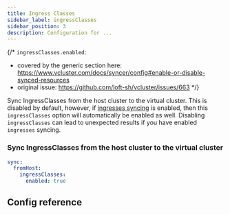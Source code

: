 ```yaml
---
title: Ingress Classes
sidebar_label: ingressClasses
sidebar_position: 3
description: Configuration for ...
---
```



{/*
`ingressClasses.enabled`:
- covered by the generic section here: https://www.vcluster.com/docs/syncer/config#enable-or-disable-synced-resources
- original issue: https://github.com/loft-sh/vcluster/issues/663
*/}

Sync IngressClasses from the host cluster to the virtual cluster. This is disabled by default, however, if [ingresses syncing](/docs/vcluster-yaml/sync/to-host/networking/ingresses) is enabled, then this `ingressClasses` option will automatically be enabled as well. Disabling `ingressClasses` can lead to unexpected results if you have enabled `ingresses` syncing.

### Sync IngressClasses from the host cluster to the virtual cluster
```YAML
sync:
  fromHost:
    ingressClasses:
      enabled: true
```

## Config reference

<EnableSwitch/>
